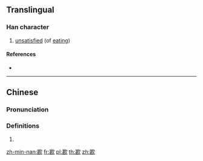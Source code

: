 ==Translingual==

===Han character===
{{Han char|rn=76|rad=欠|as=09|sn=13|four=47782|canj=TVNO|ids=⿰甚欠}}

# [[unsatisfied]] (of [[eat]]ing)

====References====
* {{Han ref|kx=0569.180|dkj=16126|dj=0958.030|hdz=32144.110|uh=6B41|ud=27457|bh=DDFA|bd=56826}}

----

==Chinese==
{{zh-forms}}

===Pronunciation===
{{zh-pron
|m=kǎn
|c=ham2
|mn=khám
|mc=y
|oc=y
|ma=
|cat=a
}}

===Definitions===
# {{rfdef|lang=zh}}

[[zh-min-nan:歁]]
[[fr:歁]]
[[pl:歁]]
[[th:歁]]
[[zh:歁]]